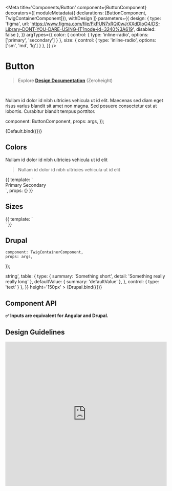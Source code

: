 
<!-- subcomponents={ ListHeading, ListItem } -->
<Meta 
    title='Components/Button' 
    component={ButtonComponent}
    decorators={[
        moduleMetadata({ declarations: [ButtonComponent, TwigContainerComponent]}),
        withDesign
    ]}
    parameters={{
        design: {
            type: 'figma',
            url: 'https://www.figma.com/file/FkPUN7xRQi0wJrXXdDIoO4/DS-Library-DONT-YOU-DARE-USING-IT?node-id=3240%3A619',
            disabled: false
        },
    }}
    argTypes={{
        color: { control: { type: 'inline-radio', options: ['primary', 'secondary'] } },
        size: { control: { type: 'inline-radio', options: ['sm', 'md', 'lg'] } },
    }}
/>

# Button

> Explore **[Design Documentation](https://zeroheight.com)** (Zeroheight)

<br/>

Nullam id dolor id nibh ultricies vehicula ut id elit. Maecenas sed diam eget risus varius blandit sit amet non magna. Sed posuere consectetur est at lobortis. Curabitur blandit tempus porttitor.

  component: ButtonComponent,
  props: args,
});

<Preview>
    <Story 
        name='Default' 
        args={{ label: 'Default' }}
    >
        {Default.bind({})}
    </Story>
</Preview>

## Colors

Nullam id dolor id nibh ultricies vehicula ut id elit

> Nullam id dolor id nibh ultricies vehicula ut id elit

<Preview>
    <Story 
        name='Colors' 
        parameters={{ 
            controls: { disabled: true }
        }}
        height='100px'
    >
    {{
        template: `
            <div class='d-flex'>
                <bf-button color='primary' styleClass='m-1'>
                    Primary
                </bf-button>
                <bf-button color='secondary' styleClass='m-1'>
                    Secondary
                </bf-button>
            </div>
        `,
        props: {}
    }}
    </Story>
</Preview>

## Sizes

<Preview>
    <Story 
        name='Sizes' 
        parameters={{ 
            controls: { disabled: true }
        }}
        height='100px'
    >
    {{
        template: `
            <div class='d-flex align-items-center'>
                <bf-button label='Small' size='sm' styleClass='m-1'></bf-button>
                <bf-button label='Medium' size='md' styleClass='m-1'></bf-button>
                <bf-button label='Large' size='lg' styleClass='m-1'></bf-button>
                <script>
                    console.log('args', args);
                </script>
            </div>
        `
    }}
    </Story>
</Preview>

## Drupal


    component: TwigContainerComponent,
    props: args,
});

<!-- argTypes: { DrupalSpecificProps: { type : ArgTypes.string, defaultValue: 'initial' } } -->

<Preview>
    <Story 
        name='Drupal'
        args={{ 
            elementPath: 'components/button/twig/button',
            label: 'Drupal',
            DrupalSpecificProps: 'value'
        }}
        argTypes={{
            DrupalSpecificProps: { 
                name: 'Specific Name',
                type: { name: 'string (not display in table?)', required: true },
                defaultValue: 'defaultValue',
                description: 'Description of this property <br/><span class="css-jhru3i">string</span>',
                table: {
                    type: { summary: 'Something short', detail: 'Something really really long' },
                    defaultValue: { summary: 'defaultValue' },
                },
                control: { type: 'text' }
            },
        }}
        height='150px'
    >
        {Drupal.bind({})}
    </Story>
</Preview>

## Component API
**✅  Inputs are equivalent for Angular and Drupal.**

<Props of={ButtonComponent} />

## Design Guidelines
<iframe width='100%' height='450' src='https://www.figma.com/embed?embed_host=share&url=https%3A%2F%2Fwww.figma.com%2Ffile%2FFkPUN7xRQi0wJrXXdDIoO4%2FDS-Library-DONT-YOU-DARE-USING-IT%3Fnode-id%3D3240%253A619&chrome=DOCUMENTATION' frameBorder='0' allowFullScreen></iframe>

<!-- 

Note: argtypes schema

const argTypes = {
  label: {
    name: 'label',
    type: { name: 'string', required: false },
    defaultValue: 'Hello',
    description: 'overwritten description',
    table: {
      type: { summary: 'something short', detail: 'something really really long' },
      defaultValue: { summary: 'Hello' },
    }
    control: {
      type: null
    }
  }
}

Note: To refer to another component:

<Story name='basic radio' height='400px'>{{
  moduleMetadata: {
    declarations: [RadioButtonComponent]
  }
  template: `
    <div class='some-wrapper-with-padding'>
      <my-radio-btn [checked]='checked'>Some Checkbox</my-radio-btn>
    </div>
  `,
  props: {
    checked: true
  }
}}</Story> -->